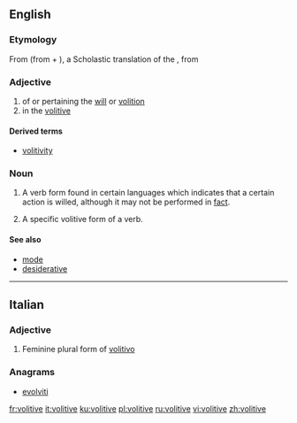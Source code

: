 ==English==

===Etymology===
From {{etyl|ML.|en}} {{m|la|volitivus|}} (from {{m|la|volo|volo|want}} + {{m|la|-ivus}}), a Scholastic translation of the {{etyl|grc|-}} {{m|grc|θελητικός|}}, from {{m|grc|θέλησις||a will, a willing}}

===Adjective===
{{en-adj|-}}

# of or pertaining the [[will]] or [[volition]]
# in the [[#Noun|volitive]]

====Derived terms====
* [[volitivity]]

===Noun===
{{en-noun}}

# {{label|en|uncountable|linguistics}} A verb form found in certain languages which indicates that a certain action is willed, although it may not be performed in [[fact]].
# {{label|en|linguistics}} A specific volitive form of a verb.

====See also====
* [[mode]]
* [[desiderative]]

----

==Italian==

===Adjective===
{{head|it|adjective form}}

# Feminine plural form of [[volitivo]]

===Anagrams===
* [[evolviti#Italian|evolviti]]

[[fr:volitive]]
[[it:volitive]]
[[ku:volitive]]
[[pl:volitive]]
[[ru:volitive]]
[[vi:volitive]]
[[zh:volitive]]
